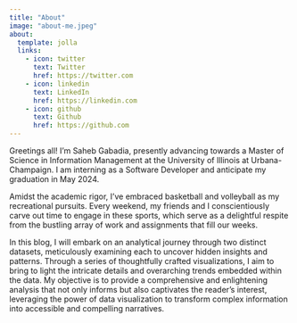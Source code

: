 ```yaml
---
title: "About"
image: "about-me.jpeg"
about:
  template: jolla
  links:
    - icon: twitter
      text: Twitter
      href: https://twitter.com
    - icon: linkedin
      text: LinkedIn
      href: https://linkedin.com
    - icon: github
      text: Github
      href: https://github.com
---
```


<p style="text-align: justify;">

Greetings all! I'm Saheb Gabadia, presently advancing towards a Master of Science in Information Management at the University of Illinois at Urbana-Champaign. I am interning as a Software Developer and anticipate my graduation in May 2024.

</p>

<p style="text-align: justify;">

Amidst the academic rigor, I've embraced basketball and volleyball as my recreational pursuits. Every weekend, my friends and I conscientiously carve out time to engage in these sports, which serve as a delightful respite from the bustling array of work and assignments that fill our weeks.

</p>

<p style="text-align: justify;">

In this blog, I will embark on an analytical journey through two distinct datasets, meticulously examining each to uncover hidden insights and patterns. Through a series of thoughtfully crafted visualizations, I aim to bring to light the intricate details and overarching trends embedded within the data. My objective is to provide a comprehensive and enlightening analysis that not only informs but also captivates the reader's interest, leveraging the power of data visualization to transform complex information into accessible and compelling narratives.

</p>
